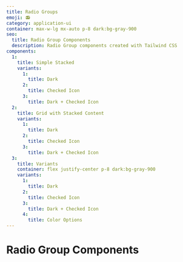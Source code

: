 ```yaml
---
title: Radio Groups
emoji: 📻
category: application-ui
container: max-w-lg mx-auto p-8 dark:bg-gray-900
seo:
  title: Radio Group Components
  description: Radio Group components created with Tailwind CSS
components:
  1:
    title: Simple Stacked
    variants:
      1:
        title: Dark
      2:
        title: Checked Icon
      3:
        title: Dark + Checked Icon
  2:
    title: Grid with Stacked Content
    variants:
      1:
        title: Dark
      2:
        title: Checked Icon
      3:
        title: Dark + Checked Icon
  3:
    title: Variants
    container: flex justify-center p-8 dark:bg-gray-900
    variants:
      1:
        title: Dark
      2:
        title: Checked Icon
      3:
        title: Dark + Checked Icon
      4:
        title: Color Options
---
```


# Radio Group Components

<List
  componentsData={componentsArray}
  componentContainer={componentContainer}
/>
